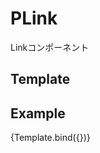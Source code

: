 
<Meta title="Atoms/PLink" component={PLink} />

# PLink

Linkコンポーネント

## Template

## Example

<Canvas>
  <Story
    name="PLink"
    args={{
      href: "/",
      isExternal: false,
      textColorClass: ""
    }}
  >
    {Template.bind({})}
  </Story>
</Canvas>

<Props story="PLink" />
